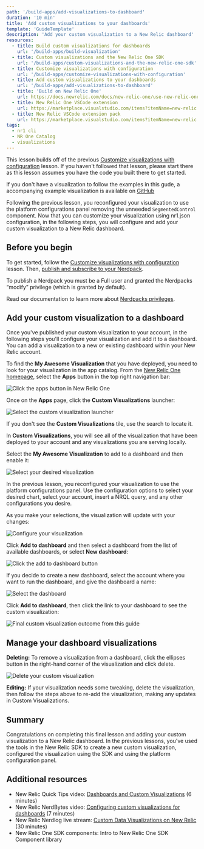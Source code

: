 ```yaml
---
path: '/build-apps/add-visualizations-to-dashboard'
duration: '10 min'
title: 'Add custom visualizations to your dashboards'
template: 'GuideTemplate'
description: 'Add your custom visualization to a New Relic dashboard'
resources:
  - title: Build custom visualizations for dashboards
    url: '/build-apps/build-visualization'
  - title: Custom visualizations and the New Relic One SDK
    url: '/build-apps/custom-visualizations-and-the-new-relic-one-sdk'
  - title: Customize visualizations with configuration
    url: '/build-apps/customize-visualizations-with-configuration'
  - title: Add custom visualizations to your dashboards
    url: '/build-apps/add-visualizations-to-dashboard'
  - title: 'Build on New Relic One'
    url: https://docs.newrelic.com/docs/new-relic-one/use-new-relic-one/build-new-relic-one/new-relic-one-build-your-own-custom-new-relic-one-application
  - title: New Relic One VSCode extension
    url: https://marketplace.visualstudio.com/items?itemName=new-relic.nr1
  - title: New Relic VSCode extension pack
    url: https://marketplace.visualstudio.com/items?itemName=new-relic.new-relic-extension-pack
tags:
  - nr1 cli
  - NR One Catalog
  - visualizations
---
```


<Intro>

This lesson builds off of the previous [Customize visualizations with configuration](/build-apps/customize-visualizations-with-configuration) lesson. If you haven't followed that lesson, please start there as this lesson assumes you have the code you built there to get started.

If you don't have a visualization to follow the examples in this gude, a accompanying example visualization is available on [GitHub](https://github.com/newrelic/nru-custom-visualization-course)

Following the previous lesson, you reconfigured your visualization to use the platform configurations panel removing the unneeded `SegmentedControl` component. Now that you can customize your visualization using nr1.json configuration, in the following steps, you will configure and add your custom visualization to a New Relic dashboard.

</Intro>

## Before you begin

To get started, follow the [Customize visualizations with configuration](/build-apps/customize-visualizations-with-configuration) lesson. Then, [publish and subscribe to your Nerdpack](/build-apps/publish-deploy).

<Callout variant="tip"  title="Note">

To publish a Nerdpack you must be a Full user and granted the Nerdpacks “modify” privilege (which is granted by default).

Read our documentation to learn more about [Nerdpacks privileges](https://developer.newrelic.com/build-apps/permission-manage-apps/).

</Callout>

## Add your custom visualization to a dashboard

Once you've published your custom visualization to your account, in the following steps you'll configure your visualization and add it to a dashboard. You can add a visualization to a new or existing dashboard within your New Relic account.

<Steps>

  <Step>

  To find the **My Awesome Visualization** that you have deployed, you need to look for your visualization in the app catalog. From the [New Relic One homepage](https://one.newrelic.com), select the **Apps** button in the top right navigation bar:

  <img
    src="../../images/build-an-app/click-app-button.png"
    alt="Click the apps button in New Relic One"
  />

</Step>

<Step>

  Once on the **Apps** page, click the **Custom Visualizations** launcher:

  <img
    src="../../images/build-an-app/click-viz-launcher.png"
    alt="Select the custom visualization launcher"
  /><br />


  <Callout variant="tip"  title="Note">

  If you don't see the **Custom Visualizations** tile, use the search to locate it.

  </Callout>

  </Step>

  <Step>

  In **Custom Visualizations**, you will see all of the visualization that have been deployed to your account and any visualizations you are serving locally.

  Select the **My Awesome Visualization** to add to a dashboard and then enable it:

  <img
    src="../../images/build-an-app/select-viz.png"
    alt="Select your desired visualization"
  />

  </Step>

  <Step>

  In the previous lesson, you reconfigured your visualization to use the platform configurations panel. Use the configuration options to select your desired chart, select your account, insert a NRQL query, and any other configurations you desire.

  As you make your selections, the visualization will update with your changes:

  <img
    src="../../images/build-an-app/configure-viz.png"
    alt="Configure your visualization"
  />

  </Step>

  <Step>

  Click **Add to dashboard** and then select a dashboard from the list of available dashboards, or select **New dashboard**:

  <img
    src="../../images/build-an-app/click-add-to-dashboard.png"
    alt="Click the add to dashboard button"
  /><br />

  If you decide to create a new dashboard, select the account where you want to run the dashboard, and give the dashboard a name:

  <img
    src="../../images/build-an-app/select-dashboard.png"
    alt="Select the dashboard"
  />

  </Step>

  <Step>

  Click **Add to dashboard**, then click the link to your dashboard to see the custom visualization:

  <img
    src="../../images/build-an-app/review-dashboard.png"
    alt="Final custom visualization outcome from this guide"
  />

  </Step>

</Steps>

## Manage your dashboard visualizations
**Deleting:** To remove a visualization from a dashboard, click the ellipses button in the right-hand corner of the visualization and click delete.

<img
    src="../../images/build-an-app/delete-viz.png"
    alt="Delete your custom visualization"
/><br />

**Editing:** If your visualization needs some tweaking, delete the visualization, then follow the steps above to re-add the visualization, making any updates in Custom Visualizations.

## Summary

Congratulations on completing this final lesson and adding your custom visualization to a New Relic dashboard. In the previous lessons, you've used the tools in the New Relic SDK to create a new custom visualization, configured the visualization using the SDK and using the platform configuration panel.

## Additional resources

- New Relic Quick Tips video: [Dashboards and Custom Visualizations](https://www.youtube.com/watch?v=_F61mxtKfGA) (6 minutes)
- New Relic NerdBytes video: [Configuring custom visualizations for dashboards](https://www.youtube.com/watch?v=sFpG_iG7Xa8) (7 minutes)
- New Relic Nerdlog live stream: [Custom Data Visualizations on New Relic](https://www.youtube.com/watch?v=HuR0EdHGz24) (30 minutes)
- New Relic One SDK components: <Link to="explore-docs/intro-to-sdk">Intro to New Relic One SDK Component library</Link>

